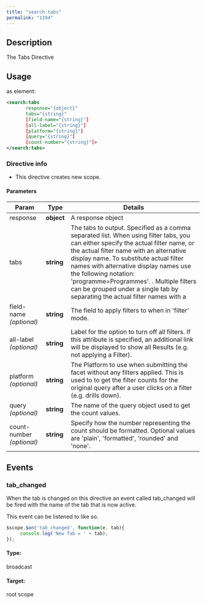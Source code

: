 ```yaml
---
title: "search:tabs"
permalink: "1194"
---
```


## Description

The Tabs Directive

## Usage

as element:

```xml
<search:tabs
       response="{object}"
       tabs="{string}"
       [field-name="{string}"]
       [all-label="{string}"]
       [platform="{string}"]
       [query="{string}"]
       [count-number="{string}"]>
</search:tabs>
```

### Directive info

* This directive creates new scope.

#### Parameters

| Param | Type | Details |
| --- | --- | --- |
| response | **object** | A response object |
| tabs | **string** | The tabs to output. Specified as a comma separated list. When using filter tabs, you can either specify the actual filter name, or the actual filter name with an alternative display name. To substitute actual filter names with alternative display names use the following notation: 'programme=Programmes'. . Multiple filters can be grouped under a single tab by separating the actual filter names with a |character, e.g.: 'Videos|Podcasts=Multimedia'. |
| field-name  *(optional)* | **string** | The field to apply filters to when in 'filter' mode. |
| all-label  *(optional)* | **string** | Label for the option to turn off all filters. If this attribute is specified, an additional link will be displayed to show all Results (e.g. not applying a Filter). |
| platform  *(optional)* | **string** | The Platform to use when submitting the facet without any filters applied. This is used to to get the filter counts for the original query after a user clicks on a filter (e.g. drills down). |
| query  *(optional)* | **string** | The name of the query object used to get the count values. |
| count-number  *(optional)* | **string** | Specify how the number representing the count should be formatted. Optional values are 'plain', 'formatted', 'rounded' and 'none'. |

## Events

### tab_changed

When the tab is changed on this directive an event called tab_changed
will be fired with the name of the tab that is now active.

This event can be listened to like so.

```js
$scope.$on('tab_changed', function(e, tab){
     console.log('New Tab = ' + tab);
});
```

#### Type:

broadcast

#### Target:

root scope